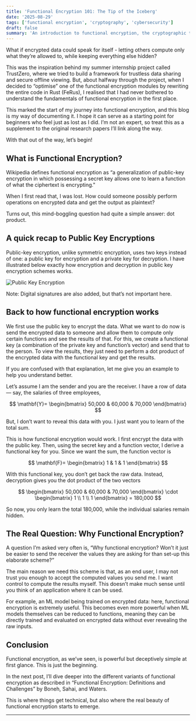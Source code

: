 ```yaml
---
title: 'Functional Encryption 101: The Tip of the Iceberg'
date: '2025-08-29'
tags: ['functional encryption', 'cryptography', 'cybersecurity']
draft: false
summary: 'An introduction to functional encryption, the cryptographic technique that lets you compute functions on ciphertexts while keeping inputs private.'
---
```


What if encrypted data could speak for itself - letting others compute only what they’re allowed to, while keeping everything else hidden? 

This was the inspiration behind my summer internship project called TrustZero, where we tried to build a framework for trustless data sharing and secure offline viewing. But, about halfway through the project, when I decided to “optimise” one of the functional encryption modules by rewriting the entire code in Rust (FeRus), I realised that I had never bothered to understand the fundamentals of functional encryption in the first place.

This marked the start of my journey into functional encryption, and this blog is my way of documenting it. I hope it can serve as a starting point for beginners who feel just as lost as I did. I’m not an expert, so treat this as a supplement to the original research papers I’ll link along the way. 

With that out of the way, let’s begin!

## What is Functional Encryption?
Wikipedia defines functional encryption as “a generalization of public-key encryption in which possessing a secret key allows one to learn a function of what the ciphertext is encrypting."

When I first read that, I was lost. How could someone possibly perform operations on encrypted data and get the output as plaintext?

Turns out, this mind-boggling question had quite a simple answer: dot product.

## A quick recap to Public Key Encryptions
Public-key encryption, unlike symmetric encryption, uses two keys instead of one: a public key for encryption and a private key for decryption. I have illustrated below exactly how encryption and decryption in public key encryption schemes works.

<div className="my-1 w-full overflow-hidden px-2">
  <img alt="Public Key Encryption" src="/static/images/public-key-encryption.png" />
</div>

Note: Digital signatures are also added, but that’s not important here.

## Back to how functional encryption works
We first use the public key to encrypt the data. What we want to do now is send the encrypted data to someone and allow them to compute only certain functions and see the results of that. For this, we create a functional key (a combination of the private key and function’s vector) and send that to the person. To view the results, they just need to perform a dot product of the encrypted data with the functional key and get the results. 

If you are confused with that explanation, let me give you an example to help you understand better. 

Let’s assume I am the sender and you are the receiver. I have a row of data — say, the salaries of three employees, 

$$
\mathbf{Y}=
\begin{bmatrix}
50,000 & 60,000 & 70,000
\end{bmatrix}
$$

But, I don’t want to reveal this data with you. I just want you to learn of the total sum.

This is how functional encryption would work. I first encrypt the data with the public key. Then, using the secret key and a function vector, I derive a functional key for you. Since we want the sum, the function vector is 

$$
\mathbf{F}=
\begin{bmatrix}
1 & 1 & 1
\end{bmatrix}
$$

With this functional key, you don’t get back the raw data. Instead, decryption gives you the dot product of the two vectors

$$
\begin{bmatrix} 
50,000 & 60,000 & 70,000 
\end{bmatrix} 
\cdot 
\begin{bmatrix} 
1 \\ 1 \\ 1 
\end{bmatrix} 
= 180,000
$$

So now, you only learn the total 180,000, while the individual salaries remain hidden.

## The Real Question: Why Functional Encryption?

A question I’m asked very often is, “Why functional encryption? Won’t it just be easier to send the receiver the values they are asking for than set-up this elaborate scheme?”

The main reason we need this scheme is that, as an end user, I may not trust you enough to accept the computed values you send me. I want control to compute the results myself. This doesn’t make much sense until you think of an application where it can be used. 

For example, an ML model being trained on encrypted data: here, functional encryption is extremely useful. This becomes even more powerful when ML models themselves can be reduced to functions, meaning they can be directly trained and evaluated on encrypted data without ever revealing the raw inputs.

## Conclusion
Functional encryption, as we’ve seen, is powerful but deceptively simple at first glance. This is just the beginning.

In the next post, I’ll dive deeper into the different variants of functional encryption as described in “Functional Encryption: Definitions and Challenges” by Boneh, Sahai, and Waters.

This is where things get technical, but also where the real beauty of functional encryption starts to emerge.

---